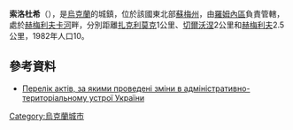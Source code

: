 '''索洛杜希'''（{{lang-uk|Солодухи}}），是[[烏克蘭|烏克蘭]]的城鎮，位於該國東北部[[蘇梅州|蘇梅州]]，由[[羅姆內區|羅姆內區]]負責管轄，處於[[赫梅利夫卡河|赫梅利夫卡河]]畔，分別距離[[扎克利莫克|扎克利莫克]]1公里、[[切爾沃涅_(羅姆內區)|切爾沃涅]]2公里和[[赫梅利夫_(羅姆內區)|赫梅利夫]]2.5公里，1982年人口10。

==參考資料==
*[http://w1.c1.rada.gov.ua/pls/z7502/A035?rdat=03.11.2009&letter=2522 Перелік актів, за якими проведені зміни в адміністративно-територіальному устрої України]{{Dead link|date=2020年7月 |bot=InternetArchiveBot |fix-attempted=yes }}

{{Ukraine-geo-stub}}
[[Category:烏克蘭城市|Category:烏克蘭城市]]